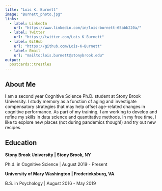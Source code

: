 ```yaml
---
title: "Lois K. Burnett"
image: "Burnett_photo.jpg"
links:
  - label: LinkedIn
    url: "https://www.linkedin.com/in/lois-burnett-65abb220a/"
  - label: Twitter
    url: "https://twitter.com/Lois_K_Burnett"
  - label: GitHub
    url: "https://github.com/Lois-K-Burnett"
  - label: Email
    url: "mailto:lois.burnett@stonybrook.edu"
output:
  postcards::trestles
---
```


## About Me
I am a second year Cognitive Science Ph.D. student at Stony Brook University. I study memory as a function of aging and investigate compensatory strategies that may help offset age-related changes in cognitive performance. As part of my training, I am working to develop and refine my skills in data science and quantitative methods. In my free time, I like to explore new places (not during pandemics though!) and try out new recipes. 

## Education 
**Stony Brook University | Stony Brook, NY**

Ph.d. in Cognitive Science | August 2019 - Present 

**University of Mary Washington | Fredericksburg, VA**

B.S. in Psychology | August 2016 - May 2019 
